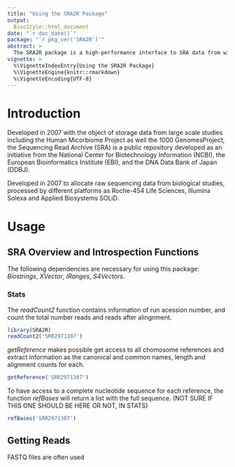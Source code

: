 ```yaml
---
title: "Using the SRA2R Package"
output: 
  BiocStyle::html_document
date: "`r doc_date()`"
package: "`r pkg_ver('SRA2R')`"
abstract: >
  The SRA2R package is a high-performance interface to SRA data from within R.  
vignette: >
  %\VignetteIndexEntry{Using the SRA2R Package}
  %\VignetteEngine{knitr::rmarkdown}
  %\VignetteEncoding{UTF-8}  
---
```


# Introduction
Developed in 2007 with the object of storage data from large scale 
studies including the Human Micorbiome Project as well the 1000 
GenomesProject, the Sequencing Read Archive (SRA) is a public 
repository developed as an initiative from the National Center for 
Biotechnology Information (NCBI), the European Bioinformatics 
Institute (EBI), and the DNA Data Bank of Japan (DDBJ).

Developed in 2007 to allocate raw sequencing data from biological 
studies, processed by different platforms as Roche-454 Life Sciences, 
Illumina Solexa and Applied Biosystems SOLiD.



# Usage


## SRA Overview and Introspection Functions

The following dependencies are necessary for using this package: 
*Biostrings*, *XVector*, *IRanges*, *S4Vectors*.

### Stats

The *readCount2* function contains information of run acession 
number, and count the total number reads and reads after alingnment.
```r
library(SRA2R)
readCount2('SRR2971307')
```

*getReference* makes possible get access to all chomosome references 
and extract information as the canonical and common names, length and
alignment counts for each. 
```r
getReference('SRR2971307')
```

To have access to a complete nucleotide sequence for each reference, 
the function *refBases* will return a list with the full sequence.
(NOT SURE IF THIS ONE SHOULD BE HERE OR NOT, IN STATS)
```r
refBases('SRR2971307')
```

## Getting Reads 

FASTQ files are often used 
